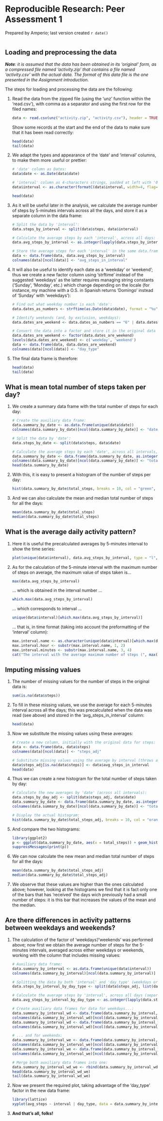 # Reproducible Research: Peer Assessment 1
Prepared by Amperio; last version created `r date()`

```r
```

## Loading and preprocessing the data
_**Note**: it is assumed that the data has been obtained in its 'original' form, as a compressed file named 'activity.zip' that contains a file named 'activity.csv' with the actual data. The format of this data file is the one presented in the Assignment introduction._

The steps for loading and processing the data are the following:

1. Read the data from the zipped file (using the 'unz' function within the 'read.csv'), with comma as a separator and using the first row for the filed names:

   ```r
   data <- read.csv(unz("activity.zip", "activity.csv"), header = TRUE, sep = ",", stringsAsFactors = FALSE)
   ```

   Show some records at the start and the end of the data to make sure that it has been read correctly:

   ```r
   head(data)
   tail(data)
   ```
2. We adapt the types and appearance of the 'date' and 'interval' columns, to make them more useful or prettier:
   ```r
   # 'date' column as Dates:
   data$date <- as.Date(data$date)
   
   # 'interval' column as 4-characters strings, padded at left with '0':
   data$interval <- as.character(formatC(data$interval, width=4, flag="0"))
   
   head(data)
   ```

3. As it will be useful later in the analysis, we calculate the average number of steps by 5-minutes intervals across all the days, and store it as a separate column in the data frame:
   ```r
   # Split the data by 'interval':
   data.steps_by_interval <- split(data$steps, data$interval)
   
   # Calculate the average steps by each 'interval', across all days:
   data.avg_steps_by_interval <- as.integer(lapply(data.steps_by_interval, mean, na.rm=TRUE))
   
   # Store the average steps for each 'interval' in the same data.frame:
   data <- data.frame(data, data.avg_steps_by_interval)
   colnames(data)[ncol(data)] <- "avg_steps_in_interval"
   ```

4. It will also be useful to identify each date as a 'weekday' or 'weekend'; thus we create a new factor column using 'strftime' instead of the suggested 'weekdays' as the latter requires managing string constants ('Sunday', 'Monday', etc.) which change depending on the locale (for instance, my machine with a O.S. in Spanish returns 'Domingo' instead of 'Sunday' with 'weekdays'):
   ```r
   # Find out what weekday number is each 'date':
   data.dates_as_numbers <- strftime(as.Date(data$date), format = "%u")
   
   # Identify weekends (and, by exclusion, weekdays):
   data.dates_are_weekend <- data.dates_as_numbers == "6" | data.dates_as_numbers == "7"
   
   # Convert the data into a factor and store it in the original data frame:
   data.dates_are_weekend <- factor(data.dates_are_weekend)
   levels(data.dates_are_weekend) <- c('weekday', 'weekend')
   data <- data.frame(data, data.dates_are_weekend)
   colnames(data)[ncol(data)] <- "day_type"
   ```

5. The final data frame is therefore:
   ```r
   head(data)
   tail(data)
   ```

## What is mean total number of steps taken per day?

1. We create a summary data frame with the total number of steps for each day:
   ```r
   # Create the auxiliary data frame:
   data.summary_by_date <- as.data.frame(unique(data$date))
   colnames(data.summary_by_date)[ncol(data.summary_by_date)] <- "date"
   
   # Split the data by 'date':
   data.steps_by_date <- split(data$steps, data$date)
   
   # Calculate the average steps by each 'date', across all intervals, and store them in the auxiliary data frame:
   data.summary_by_date <- data.frame(data.summary_by_date, as.integer(lapply(data.steps_by_date, sum, na.rm = TRUE)))
   colnames(data.summary_by_date)[ncol(data.summary_by_date)] <- "total_steps"
   head(data.summary_by_date)
   ```

2. With this, it is easy to present a histogram of the number of steps per day:
   ```r
   hist(data.summary_by_date$total_steps, breaks = 10, col = "green", main = "Frequency of days by total number of steps", xlab = "Total number of steps per day", ylab = "Number of days")
   ```

3. And we can also calculate the mean and median total number of steps for all the days:
   ```r
   mean(data.summary_by_date$total_steps)
   median(data.summary_by_date$total_steps)
   ```

## What is the average daily activity pattern?

1. Here it is useful the precalculated averages by 5-minutes interval to show the time series:
   ```r
   plot(unique(data$interval), data.avg_steps_by_interval, type = "l", col = "blue", main = "Average number of steps taken by 5-minutes interval", xlab = "Interval", ylab = "Steps")
   ```

2. As for the calculation of the 5-minute interval with the maximum number of steps on average, the maximum value of steps taken is...
   ```r
   max(data.avg_steps_by_interval)
   ```

   ... which is obtained in the interval number ...
   ```r
   which.max(data.avg_steps_by_interval)
   ```

   ... which corresponds to interval ...
   ```r
   unique(data$interval)[which.max(data.avg_steps_by_interval)]
   ```

   ... that is, in time format (taking into account the preformatting of the 'interval' column):
   ```r
   max.interval.name <- as.character(unique(data$interval)[which.max(data.avg_steps_by_interval)])
   max.interval.hour <- substr(max.interval.name, 1, 2)
   max.interval.minutes <- substr(max.interval.name, 3, 4)
   cat("The interval with the average maximum number of steps (", max(data.avg_steps_by_interval), " steps) occurred at ", max.interval.hour, " hours and ", max.interval.minutes, " minutes")
   ```

## Imputing missing values

1. The number of missing values for the number of steps in the original data is:
   ```r
   sum(is.na(data$steps))
   ```

2. To fill in these missing values, we use the average for each 5-minutes interval across all the days; this was precalculated when the data was read (see above) and stored in the 'avg_steps_in_interval' column:
   ```r
   head(data)
   ```

3. Now we substitute the missing values using these averages:
   ```r
   # Create a new column, initially with the original data for steps:
   data <- data.frame(data, data$steps)
   colnames(data)[ncol(data)] <- "steps_adj"
   
   # Substitute missing values using the average by interval (throws a warning):
   data$steps_adj[is.na(data$steps)] <- data$avg_steps_in_interval
   head(data)
   ```

4. Thus we can create a new histogram for the total number of steps taken by day:
   ```r
   # Calculate the new averages by 'date' (across all intervals):
   data.steps_by_day_adj <- split(data$steps_adj, data$date)
   data.summary_by_date <- data.frame(data.summary_by_date, as.integer(lapply(data.steps_by_day_adj, sum, na.rm = TRUE)))
   colnames(data.summary_by_date)[ncol(data.summary_by_date)] <- "total_steps_adj"
   
   # Display the actual histogram:
   hist(data.summary_by_date$total_steps_adj, breaks = 10, col = "orange", main = "Frequency of days by total number of steps (adjusted)", xlab = "Total number of steps per day (adjusted)", ylab = "Number of days")
   ```

5. And compare the two histograms:
   ```r
   library(ggplot2)
   p <- ggplot(data.summary_by_date, aes(x = total_steps)) + geom_histogram(fill = "green", alpha = 0.4) + geom_histogram (aes(x = total_steps_adj), fill = "orange", alpha = 0.4) + labs(title = "Frequency of days by total number of steps") + xlab("Total number of steps per day") + ylab("Number of days")
   suppressMessages(print(p))
   ```

6. We can now calculate the new mean and median total number of steps for all the days:
   ```r
   mean(data.summary_by_date$total_steps_adj)
   median(data.summary_by_date$total_steps_adj)
   ```

7. We observe that these values are higher than the ones calculated above; however, looking at the histograms we find that it is fact only one of the bars that has 'received' the days wich previously had a small number of steps: it is this bar that increases the values of the mean and the median.

## Are there differences in activity patterns between weekdays and weekends?

1. The calculation of the factor of 'weekdays'/'weekends' was performed above; now first we obtain the average number of steps for the 5-minutes intervals, averaged across either weekdays or weekends, working with the column that includes missing values:
   ```r
   # Auxiliary data frame:
   data.summary_by_interval <- as.data.frame(unique(data$interval))
   colnames(data.summary_by_interval)[ncol(data.summary_by_interval)] <- "interval"
   
   # Splitting the data by both 'interval' and 'day_type' (weekdays or weekends):
   data.steps_by_interval_by_day_type <- split(data$steps_adj, list(data$interval, data$day_type))
   
   # Calculate the average steps by 'interval', across all days (separately for weekdays and weekends):
   data.avg_steps_by_interval_by_day_type <- as.integer(lapply(data.steps_by_interval_by_day_type, mean))
   
   # Create auxiliary data frames for data for weekdays...:
   data.summary_by_interval_wd <- data.frame(data.summary_by_interval, data.avg_steps_by_interval_by_day_type[1:288])
   colnames(data.summary_by_interval_wd)[ncol(data.summary_by_interval_wd)] <- "avg_steps"
   data.summary_by_interval_wd <- data.frame(data.summary_by_interval_wd, "weekday")
   colnames(data.summary_by_interval_wd)[ncol(data.summary_by_interval_wd)] <- "day_type"
   
   # ... and for weekends:
   data.summary_by_interval_we <- data.frame(data.summary_by_interval, data.avg_steps_by_interval_by_day_type[289:576])
   colnames(data.summary_by_interval_we)[ncol(data.summary_by_interval_we)] <- "avg_steps"
   data.summary_by_interval_we <- data.frame(data.summary_by_interval_we, "weekend")
   colnames(data.summary_by_interval_we)[ncol(data.summary_by_interval_we)] <- "day_type"
   
   # Merge both auxiliary data frames into one:
   data.summary_by_interval_wd_we <- rbind(data.summary_by_interval_wd, data.summary_by_interval_we)
   head(data.summary_by_interval_wd_we)
   tail(data.summary_by_interval_wd_we)
   ```

2. Now we present the required plot, taking advantage of the 'day_type' factor in the new data frame:
   ```r
   library(lattice)
   xyplot(avg_steps ~ interval | day_type, data = data.summary_by_interval_wd_we, type = c("l", "l"), layout = c(1,2), xlab = "Interval", ylab = "Number of steps", main ="Comparison of the activity patterns")
   ```

3. **And that's all, folks!**


